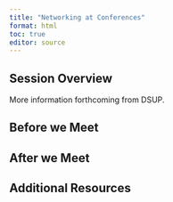 ```yaml
---
title: "Networking at Conferences"
format: html
toc: true
editor: source
---
```

## Session Overview

More information forthcoming from DSUP.

## Before we Meet

## After we Meet

## Additional Resources
